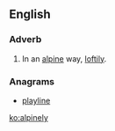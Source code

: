 ==English==

===Adverb===
{{en-adv}}

# In an [[alpine]] way, [[loftily]].

===Anagrams===
* [[playline#English|playline]]

[[ko:alpinely]]